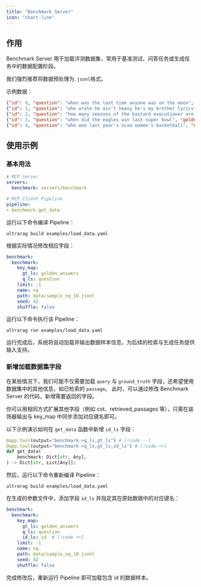 ```yaml
---
title: "Benchmark Server"
icon: "chart-line"
---
```


## 作用

Benchmark Server 用于加载评测数据集，常用于基准测试、问答任务或生成任务中的数据配置阶段。

<Info>我们强烈推荐将数据预处理为`.jsonl`格式。</Info>

示例数据：

```json data/sample_nq_10.jsonl icon="/images/json.svg"
{"id": 0, "question": "when was the last time anyone was on the moon", "golden_answers": ["14 December 1972 UTC", "December 1972"], "meta_data": {}}
{"id": 1, "question": "who wrote he ain't heavy he's my brother lyrics", "golden_answers": ["Bobby Scott", "Bob Russell"], "meta_data": {}}
{"id": 2, "question": "how many seasons of the bastard executioner are there", "golden_answers": ["one", "one season"], "meta_data": {}}
{"id": 3, "question": "when did the eagles win last super bowl", "golden_answers": ["2017"], "meta_data": {}}
{"id": 4, "question": "who won last year's ncaa women's basketball", "golden_answers": ["South Carolina"], "meta_data": {}}
```

## 使用示例

### 基本用法

```yaml examples/load_data.yaml icon="/images/yaml.svg"
# MCP Server
servers:
  benchmark: servers/benchmark

# MCP Client Pipeline
pipeline:
- benchmark.get_data
```

运行以下命令编译 Pipeline：

```shell
ultrarag build examples/load_data.yaml
```

根据实际情况修改相应字段：

```yaml examples/parameters/load_data_parameter.yaml icon="/images/yaml.svg"
benchmark:
  benchmark:
    key_map:
      gt_ls: golden_answers
      q_ls: question
    limit: -1
    name: nq
    path: data/sample_nq_10.jsonl
    seed: 42
    shuffle: false
```
运行以下命令执行该 Pipeline：

```shell
ultrarag run examples/load_data.yaml
```

运行完成后，系统将自动加载并输出数据样本信息，为后续的检索与生成任务提供输入支持。

### 新增加载数据集字段

在某些情况下，我们可能不仅需要加载 `query` 与 `ground_truth` 字段，还希望使用数据集中的其他信息，如已检索的 `passage`。
此时，可以通过修改 Benchmark Server 的代码，新增需要返回的字段。

<Note>你可以用相同方式扩展其他字段（例如 cot、retrieved_passages 等），只需在装饰器输出与 key_map 中同步添加对应键名即可。</Note>

以下示例演示如何在 `get_data` 函数中新增 `id_ls` 字段：
```python servers/prompt/src/benchmark.py icon="python"
@app.tool(output="benchmark->q_ls,gt_ls") # [!code --]
@app.tool(output="benchmark->q_ls,gt_ls,id_ls") # [!code ++]
def get_data(
    benchmark: Dict[str, Any],
) -> Dict[str, List[Any]]:
```

然后，运行以下命令重新编译 Pipeline：

```shell
ultrarag build examples/load_data.yaml
```

在生成的参数文件中，添加字段 `id_ls` 并指定其在原始数据中的对应键名：

```yaml examples/parameters/load_data_parameter.yaml icon="/images/yaml.svg"
benchmark:
  benchmark:
    key_map:
      gt_ls: golden_answers
      q_ls: question
      id_ls: id  # [!code ++]
    limit: -1
    name: nq
    path: data/sample_nq_10.jsonl
    seed: 42
    shuffle: false
```

完成修改后，重新运行 Pipeline 即可加载包含 id 的数据样本。


